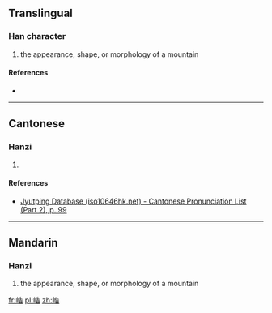 ==Translingual==

===Han character===
{{Han char|rn=46|rad=山|as=07|sn=10|four=|canj=UHGR|ids=⿰山告}}

# the appearance, shape, or morphology of a mountain

====References====
* {{Han ref|kx=0312.140|dkj=08118|dj=0612.190|hdz=10774.130|uh=5CFC|ud=23804}}

----

==Cantonese==

===Hanzi===
{{yue-hanzi|jyut=[[kuk1]]|y=kuk1}}

# {{defn|lang=yue|sort=山07}}

====References====
* [http://www.iso10646hk.net/jp/document/download.jsp Jyutping Database (iso10646hk.net) - Cantonese Pronunciation List (Part 2), p. 99]

----

==Mandarin==

===Hanzi===
{{cmn-hanzi|pin=[[hào]] ([[hao4]])|wg=hao<sup>4</sup>}}

# the appearance, shape, or morphology of a mountain

[[fr:峼]]
[[pl:峼]]
[[zh:峼]]